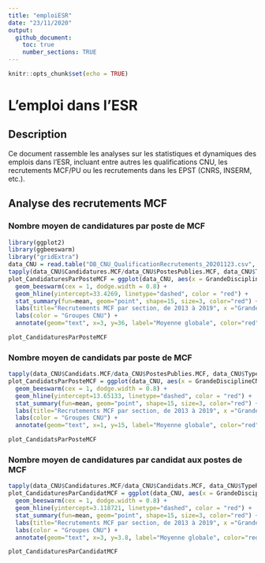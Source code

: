 ```yaml
---
title: "emploiESR"
date: "23/11/2020"
output: 
  github_document:
    toc: true
    number_sections: TRUE
---
```


```r
knitr::opts_chunk$set(echo = TRUE)
```

# L'emploi dans l'ESR

## Description

Ce document rassemble les analyses sur les statistiques et dynamiques des emplois dans l'ESR, incluant entre autres les qualifications CNU, les recrutements MCF/PU ou les recrutements dans les EPST (CNRS, INSERM, etc.).

## Analyse des recrutements MCF

### Nombre moyen de candidatures par poste de MCF
```r
library(ggplot2)
library(ggbeeswarm)
library("gridExtra")
data_CNU = read.table("DB_CNU_QualificationRecrutements_20201123.csv", h=T, sep=";")
tapply(data_CNU$Candidatures.MCF/data_CNU$PostesPublies.MCF, data_CNU$TypeRecrutement, mean, na.rm=T)
plot_CandidaturesParPosteMCF = ggplot(data_CNU, aes(x = GrandeDisciplineCNU, y = Candidatures.MCF/PostesPublies.MCF, color=GroupeCNU)) + 
  geom_beeswarm(cex = 1, dodge.width = 0.8) + 
  geom_hline(yintercept=33.4269, linetype="dashed", color = "red") + 
  stat_summary(fun=mean, geom="point", shape=15, size=3, color="red") + 
  labs(title="Recrutements MCF par section, de 2013 à 2019", x ="Grandes disciplines CNU", y = "Nombre moyen de candidatures par poste de MCF") +
  labs(color = "Groupes CNU") + 
  annotate(geom="text", x=3, y=36, label="Moyenne globale", color="red")
```

```r
plot_CandidaturesParPosteMCF
```

### Nombre moyen de candidats par poste de MCF
```r
tapply(data_CNU$Candidats.MCF/data_CNU$PostesPublies.MCF, data_CNU$TypeRecrutement, mean, na.rm=T)
plot_CandidatsParPosteMCF = ggplot(data_CNU, aes(x = GrandeDisciplineCNU, y = Candidats.MCF/PostesPublies.MCF, color=GroupeCNU)) + 
  geom_beeswarm(cex = 1, dodge.width = 0.8) + 
  geom_hline(yintercept=13.65133, linetype="dashed", color = "red") + 
  stat_summary(fun=mean, geom="point", shape=15, size=3, color="red") + 
  labs(title="Recrutements MCF par section, de 2013 à 2019", x ="Grandes disciplines CNU", y = "Nombre moyen de candidats par poste de MCF") +
  labs(color = "Groupes CNU") + 
  annotate(geom="text", x=1, y=15, label="Moyenne globale", color="red")
```

```r
plot_CandidatsParPosteMCF
```

### Nombre moyen de candidatures par candidat aux postes de MCF
```r
tapply(data_CNU$Candidatures.MCF/data_CNU$Candidats.MCF, data_CNU$TypeRecrutement, mean, na.rm=T)
plot_CandidaturesParCandidatMCF = ggplot(data_CNU, aes(x = GrandeDisciplineCNU, y = Candidatures.MCF/Candidats.MCF, color=GroupeCNU)) + 
  geom_beeswarm(cex = 1, dodge.width = 0.8) + 
  geom_hline(yintercept=3.118721, linetype="dashed", color = "red") + 
  stat_summary(fun=mean, geom="point", shape=15, size=3, color="red") + 
  labs(title="Recrutements MCF par section, de 2013 à 2019", x ="Grandes disciplines CNU", y = "Nombre moyen de candidatures par candidat aux postes de MCF") +
  labs(color = "Groupes CNU") + 
  annotate(geom="text", x=3, y=3.8, label="Moyenne globale", color="red")
```

```r
plot_CandidaturesParCandidatMCF
```